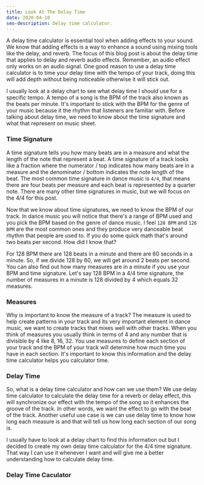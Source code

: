 ```yaml
---
title: Look At The Delay Time
date: 2020-04-10
seo-description: Delay time calculator.
---
```


A delay time calculator is essential tool when adding effects to your sound. We know that adding effects is a way to enhance a sound using mixing tools like the delay, and reverb. The focus of this blog post is about the delay time that applies to delay and reverb audio effects. Remember, an audio effect only works on an audio signal. One good reason to use a delay time calculator is to time your delay time with the tempo of your track, doing this will add depth without being noticeable otherwise it will stick out.

I usually look at a delay chart to see what delay time I should use for a specific tempo. A tempo of a song is the BPM of the track also known as the beats per minute. It's important to stick with the BPM for the genre of your music because it the rhythm that listeners are familiar with. Before talking about delay time, we need to know about the time signature and what that represent on music sheet.

### Time Signature

A time signature tells you how many beats are in a measure and what the length of the note that represent a beat. A time signature of a track looks like a fraction where the numerator / top indicates how many beats are in a measure and the denominator / bottom indicates the note length of the beat. The most common time signature in dance music is `4/4`, that means there are four beats per measure and each beat is represented by a quarter note. There are many other time signatures in music, but we will focus on the 4/4 for this post.

Now that we know about time signatures, we need to know the BPM of our track. In dance music you will notice that there's a range of BPM used and you pick the BPM based on the genre of dance music. I feel `128 BPM` and `126 BPM` are the most common ones and they produce very danceable beat rhythm that people are used to. If you do some quick math that's around two beats per second. How did I know that?

For 128 BPM there are 128 beats in a minute and there are 60 seconds in a minute. So, if we divide 128 by 60, we will get around 2 beats per second. You can also find out how many measures are in a minute if you use your BPM and time signature. Let's say 128 BPM in a 4/4 time signature, the number of measures in a minute is 128 divided by 4 which equals 32 measures.

### Measures

Why is important to know the measure of a track? The measure is used to help create patterns in your track and its very important element in dance music, we want to create tracks that mixes well with other tracks. When you think of measures you usually think in terms of 4 and any number that is divisible by 4 like 8, 16, 32. You use measures to define each section of your track and the BPM of your track will determine how much time you have in each section. It's important to know this information and the delay time calculator helps you calculator time.

### Delay Time

So, what is a delay time calculator and how can we use them? We use delay time calculator to calculate the delay time for a reverb or delay effect, this will synchronize our effect with the tempo of the song so it enhances the groove of the track. In other words, we want the effect to go with the beat of the track. Another useful use case is we can use delay time to know how long each measure is and that will tell us how long each section of our song is.

I usually have to look at a delay chart to find this information out but I decided to create my own delay time calculator for the 4/4 time signature. That way I can use it whenever I want and will give me a better understanding how to calculate delay time.

### Delay Time Caculator

<DelayCalculator />
